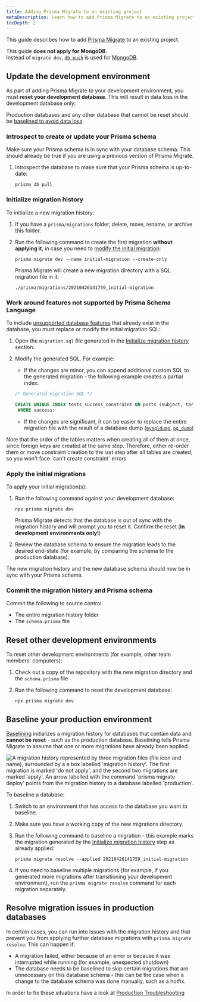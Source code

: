 ```yaml
---
title: Adding Prisma Migrate to an existing project
metaDescription: Learn how to add Prisma Migrate to an existing project.
tocDepth: 2
---
```


<TopBlock>

This guide describes how to add [Prisma Migrate](/concepts/components/prisma-migrate) to an existing project.

<Admonition type="info">

This guide **does not apply for MongoDB**.<br />
Instead of `migrate dev`, [`db push`](/concepts/components/prisma-migrate/db-push) is used for [MongoDB](/concepts/database-connectors/mongodb).

</Admonition>

</TopBlock>

## Update the development environment

As part of adding Prisma Migrate to your development environment, you must **reset your development database**. This will result in data loss in the development database only.

Production databases and any other database that cannot be reset should be [baselined to avoid data loss](#baseline-your-production-environment).

### Introspect to create or update your Prisma schema

Make sure your Prisma schema is in sync with your database schema. This should already be true if you are using a previous version of Prisma Migrate.

1. Introspect the database to make sure that your Prisma schema is up-to-date:

   ```terminal
   prisma db pull
   ```

### Initialize migration history

To initialize a new migration history:

1. If you have a `prisma/migrations` folder, delete, move, rename, or archive this folder.

1. Run the following command to create the first migration **without applying it**, in case you need to [modify the initial migration](#work-around-features-not-supported-by-prisma-schema-language):

   ```terminal
   prisma migrate dev --name initial-migration --create-only
   ```

   Prisma Migrate will create a new migration directory with a SQL migration file in it:

   ```
   ./prisma/migrations/20210426141759_initial-migration
   ```

### Work around features not supported by Prisma Schema Language

To include [unsupported database features](include-unsupported-database-features) that already exist in the database, you must replace or modify the initial migration SQL:

1. Open the `migration.sql` file generated in the [Initialize migration history](#initialize-migration-history) section.

1. Modify the generated SQL. For example:

   - If the changes are minor, you can append additional custom SQL to the generated migration - the following example creates a partial index:

   ```sql highlight=3,4;add
   /* Generated migration SQL */

   CREATE UNIQUE INDEX tests_success_constraint ON posts (subject, target)
    WHERE success;
   ```

   - If the changes are significant, it can be easier to replace the entire migration file with the result of a database dump ([`mysqldump`](https://dev.mysql.com/doc/refman/8.0/en/mysqldump.html), [`pg_dump`](https://www.postgresql.org/docs/12/app-pgdump.html))

<Admonition type="info">
  Note that the order of the tables matters when creating all of them at once,
  since foreign keys are created at the same step. Therefore, either re-order
  them or move constraint creation to the last step after all tables are
  created, so you won't face `can't create constraint` errors
</Admonition>

### Apply the initial migrations

To apply your initial migration(s):

1. Run the following command against your development database:

   ```terminal
   npx prisma migrate dev
   ```

   Prisma Migrate detects that the database is out of sync with the migration history and will prompt you to reset it. Confirm the reset (**in development environments only!**)

1. Review the database schema to ensure the migration leads to the desired end-state (for example, by comparing the schema to the production database).

The new migration history and the new database schema should now be in sync with your Prisma schema.

### Commit the migration history and Prisma schema

Commit the following to source control:

- The entire migration history folder
- The `schema.prisma` file

## Reset other development environments

To reset other development environments (for example, other team members' computers):

1. Check out a copy of the repository with the new migration directory and the `schema.prisma` file
2. Run the following command to reset the development database:

   ```terminal
   npx prisma migrate dev
   ```

## Baseline your production environment

[Baselining](baselining) initializes a migration history for databases that contain data and **cannot be reset** - such as the production database. Baselining tells Prisma Migrate to assume that one or more migrations have already been applied.

![A migration history represented by three migration files (file icon and name), surrounded by a a box labelled 'migration history'. The first migration is marked 'do not apply', and the second two migrations are marked 'apply'. An arrow labelled with the command 'prisma migrate deploy' points from the migration history to a database labelled 'production'.](deploy-db.png)

To baseline a database:

1. Switch to an environment that has access to the database you want to baseline.
1. Make sure you have a working copy of the new migrations directory.
1. Run the following command to baseline a migration - this example marks the migration generated by the [Initialize migration history](#initialize-migration-history) step as already applied:

   ```terminal
   prisma migrate resolve --applied 20210426141759_initial-migration
   ```

1. If you need to baseline multiple migrations (for example, if you generated more migrations after transitioning your development environment), run the `prisma migrate resolve` command for each migration separately.

## Resolve migration issues in production databases

In certain cases, you can run into issues with the migration history and that prevent you from applying further database migrations with `prisma migrate resolve`. This can happen if:

- A migration failed, either because of an error or because it was interrupted while running (for example, unexpected shutdown)
- The database needs to be baselined to skip certain migrations that are unnecessary on this database schema - this can be the case when a change to the database schema was done manually, such as a hotfix.

In order to fix these situations have a look at [Production Troubleshooting](/guides/database/production-troubleshooting#fixing-failed-migrations-with-migrate-diff-and-db-execute)
